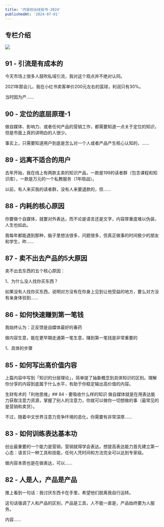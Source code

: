 ```yaml
---
title: '内容创业经验书·2024'
publishedAt: '2024-07-01'
---
```


## 专栏介绍

![](https://static.xiaobot.net/file/2023-03-19/17710/9ceec4f20773d99f7396d4824dd01b7a.png)

## 91 - 引流是有成本的
今天市场上很多人鼓吹私域引流，我对这个观点并不绝对认同。

2021年那会儿，我在小红书卖客单价200元左右的篮球，利润只有30%。

当时因为产......

## 90 - 定位的底层原理-1
做自媒体、影响力、或者任何产品的营销工作，都需要知道一点关于定位的知识，但是市面上真的讲明白的人很少。

事实上，只需要知道用户到底是怎么对一个人或者产品产生核心认知的，......

## 89 - 远离不适合的用户
去年开始，我在线上有两款主卖的知识产品，一款是199的读者群（包含课程和知识库），一款是万元的一个私教服务（1年陪战）。

以前，有人来买我的读者群，没有人来要退款的，但......

## 88 - 内耗的核心原因
你要做个自媒体，就要对外表达，而不论是语言还是文字，内容厚重度难以伪装，人生也如此。

我每年都能遇到那种，脑子里想法很多，问题很多，但真正做事的时间极少的朋友和学生，昨......

## 87 - 卖不出去产品的5大原因
卖不出去东西的五个核心原因：

1、为什么没人找你买东西？

如果没有人找你买东西，说明对方没有在你身上见到让他受益的地方，要么对方没有亲身体验到......

## 86 - 如何快速赚到第一笔钱
我始终认为：正反馈是自媒体最好的春药

做内容生意，能在更早期走通第一笔生意，赚到第一笔钱是非常重要的

1、具体的步骤

## 85 -  如何写出高价值内容
上篇内容中写到「知识的分层理论」，简单提了抽象概念到具体知识的区别。理解你分享的内容到底属于什么水平，有助于你稳定输出高价值的内容。

生财有术的「利他思维」## 84 - 要吸收什么样的知识
做自媒体就是在用表达能力获取注意力资源，掌握了别人的注意力，你就可以做你一切想做的事（最常见的是营销和卖货）。

不过，随着中文世界注意力竞争环境的恶化，你需要有非常深厚......

## 83 - 如何训练表达基本功
创业最重要的一个能力是营销，营销就得学会表达。想提高表达能力首先建立第一心态：语言只一种工具和技能，任何人凭时间和方法完全可以达到专家级。

做内容本质也是在做表达，可以......

## 82 - 人是人，产品是产品
推上看到一句话：我讨厌东西卡在手里，希望他们脱离我自行运转。

这句话强调了人和产品的区别，产品是工具，人不能一直是，产品始终要为人服务。

内容......


